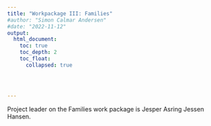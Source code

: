 ```yaml
---
title: "Workpackage III: Families"
#author: "Simon Calmar Andersen"
#date: "2022-11-12"
output: 
  html_document:
    toc: true
    toc_depth: 2
    toc_float:
      collapsed: true




---
```



Project leader on the Families work package is Jesper Asring Jessen Hansen.
